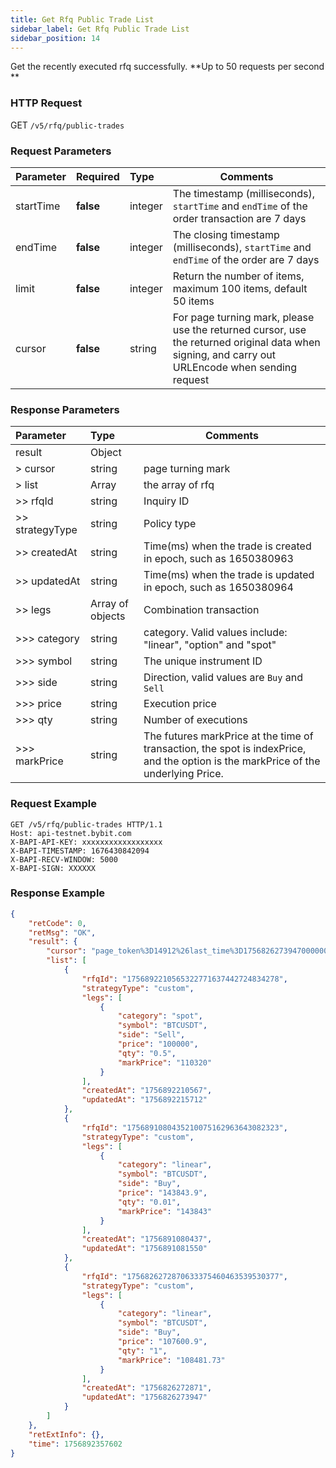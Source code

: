 ```yaml
---
title: Get Rfq Public Trade List
sidebar_label: Get Rfq Public Trade List
sidebar_position: 14
---
```

Get the recently executed rfq successfully. **Up to 50 requests per second ** 



### HTTP Request
GET `/v5/rfq/public-trades`

### Request Parameters
| Parameter | Required | Type | Comments|
|:----- |:-------|:-----|------ |
|startTime |**false** |integer|The timestamp (milliseconds), `startTime` and `endTime` of the order transaction are 7 days|
|endTime |**false** |integer|The closing timestamp (milliseconds), `startTime` and `endTime` of the order are 7 days|
|limit |**false** |integer|Return the number of items, maximum 100 items, default 50 items|
|cursor |**false** |string|For page turning mark, please use the returned cursor, use the returned original data when signing, and carry out URLEncode when sending request|

### Response Parameters
| Parameter | Type | Comments|
|:----- |:-----|----- |
|result |Object ||
|> cursor |string |page turning mark|
|> list |Array |the array of rfq|
|>> rfqId |string |Inquiry ID|
|>> strategyType |string |Policy type |
|>> createdAt |string |Time(ms) when the trade is created in epoch, such as 1650380963 |
|>> updatedAt |string |Time(ms) when the trade is updated in epoch, such as 1650380964 |
|>> legs |Array of objects |Combination transaction |
|>>> category |string |category. Valid values include: "linear", "option" and "spot" |
|>>> symbol |string |The unique instrument ID|
|>>> side |string |Direction, valid values are `Buy` and `Sell`|
|>>> price |string |Execution price|
|>>> qty |string |Number of executions|
|>>> markPrice |string |The futures markPrice at the time of transaction, the spot is indexPrice, and the option is the markPrice of the underlying Price.|

### Request Example

```http
GET /v5/rfq/public-trades HTTP/1.1
Host: api-testnet.bybit.com
X-BAPI-API-KEY: xxxxxxxxxxxxxxxxxx
X-BAPI-TIMESTAMP: 1676430842094
X-BAPI-RECV-WINDOW: 5000
X-BAPI-SIGN: XXXXXX

```

### Response Example

```json
{
    "retCode": 0,
    "retMsg": "OK",
    "result": {
        "cursor": "page_token%3D14912%26last_time%3D1756826273947000000%26",
        "list": [
            {
                "rfqId": "1756892210565322771637442724834278",
                "strategyType": "custom",
                "legs": [
                    {
                        "category": "spot",
                        "symbol": "BTCUSDT",
                        "side": "Sell",
                        "price": "100000",
                        "qty": "0.5",
                        "markPrice": "110320"
                    }
                ],
                "createdAt": "1756892210567",
                "updatedAt": "1756892215712"
            },
            {
                "rfqId": "1756891080435210075162963643082323",
                "strategyType": "custom",
                "legs": [
                    {
                        "category": "linear",
                        "symbol": "BTCUSDT",
                        "side": "Buy",
                        "price": "143843.9",
                        "qty": "0.01",
                        "markPrice": "143843"
                    }
                ],
                "createdAt": "1756891080437",
                "updatedAt": "1756891081550"
            },
            {
                "rfqId": "1756826272870633375460463539530377",
                "strategyType": "custom",
                "legs": [
                    {
                        "category": "linear",
                        "symbol": "BTCUSDT",
                        "side": "Buy",
                        "price": "107600.9",
                        "qty": "1",
                        "markPrice": "108481.73"
                    }
                ],
                "createdAt": "1756826272871",
                "updatedAt": "1756826273947"
            }
        ]
    },
    "retExtInfo": {},
    "time": 1756892357602
}

```
